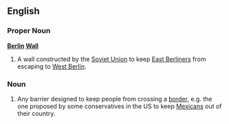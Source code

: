 {{wikipedia}}
==English==
===Proper Noun===
'''[[Berlin]] [[wall|Wall]]'''
#A wall constructed by the [[Soviet Union]] to keep [[East Berliners]] from escaping to [[West Berlin]].

===Noun===
#{{politics}} Any barrier designed to keep people from crossing a [[border]], e.g. the one proposed by some conservatives in the US to keep [[Mexicans]] out of their country.